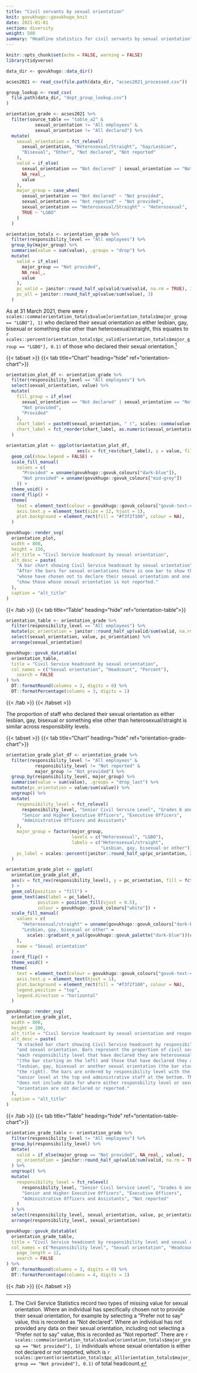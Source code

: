 ```yaml
---
title: "Civil servants by sexual orientation"
knit: govukhugo::govukhugo_knit
date: 2021-01-01
section: diversity
weight: 500
summary: "Headline statistics for civil servants by sexual orientation"
---
```


```r
knitr::opts_chunk$set(echo = FALSE, warning = FALSE)
library(tidyverse)

data_dir <- govukhugo::data_dir()

acses2021 <- read_csv(file.path(data_dir, "acses2021_processed.csv"))

group_lookup <- read_csv(
  file.path(data_dir, "dept_group_lookup.csv")
)

orientation_grade <- acses2021 %>%
  filter(source_table == "table_a2" &
           sexual_orientation != "All employees" & 
           sexual_orientation != "All declared") %>%
  mutate(
    sexual_orientation = fct_relevel(
      sexual_orientation, "Heterosexual/Straight", "Gay/Lesbian",
      "Bisexual", "Other", "Not declared", "Not reported"
    ),
    valid = if_else(
      sexual_orientation == "Not declared" | sexual_orientation == "Not reported",
      NA_real_,
      value
    ),
    major_group = case_when(
      sexual_orientation == "Not declared" ~ "Not provided",
      sexual_orientation == "Not reported" ~ "Not provided",
      sexual_orientation == "Heterosexual/Straight" ~ "Heterosexual",
      TRUE ~ "LGBO"
    )
  )

orientation_totals <- orientation_grade %>%
  filter(responsibility_level == "All employees") %>%
  group_by(major_group) %>%
  summarise(value = sum(value), .groups = "drop") %>%
  mutate(
    valid = if_else(
      major_group == "Not provided",
      NA_real_,
      value
    ),
    pc_valid = janitor::round_half_up(valid/sum(valid, na.rm = TRUE), 3),
    pc_all = janitor::round_half_up(value/sum(value), 3)
  )

```

As at 31 March 2021, there were `r scales::comma(orientation_totals$value[orientation_totals$major_group == "LGBO"], 1)` who declared their sexual orientation as either lesbian, gay, bisexual or something else other than heterosexual/straight, this equates to `r scales::percent(orientation_totals$pc_valid[orientation_totals$major_group == "LGBO"], 0.1)` of those who declared their sexual orientation.[^1]

::::{.govuk-grid-row .data-card}
:::{.govuk-grid-column-full-width .data-display}
{{< tabset >}}
{{< tab title="Chart" heading="hide" ref="orientation-chart">}}
```r
orientation_plot_df <- orientation_grade %>%
  filter(responsibility_level == "All employees") %>%
  select(sexual_orientation, value) %>%
  mutate(
    fill_group = if_else(
      sexual_orientation == "Not declared" | sexual_orientation == "Not reported",
      "Not provided",
      "Provided"
    ),
    chart_label = paste0(sexual_orientation, " (", scales::comma(value, 1), ")"),
    chart_label = fct_reorder(chart_label, as.numeric(sexual_orientation))
  )

orientation_plot <- ggplot(orientation_plot_df, 
                           aes(x = fct_rev(chart_label), y = value, fill = fill_group)) +
  geom_col(show.legend = FALSE) +
  scale_fill_manual(
    values = c(
      "Provided" = unname(govukhugo::govuk_colours["dark-blue"]),
      "Not provided" = unname(govukhugo::govuk_colours["mid-grey"])
    )) +
  theme_void() +
  coord_flip() +
  theme(
    text = element_text(colour = govukhugo::govuk_colours["govuk-text-colour"]),
    axis.text.y = element_text(size = 12, hjust = 1),
    plot.background = element_rect(fill = "#f3f2f100", colour = NA),
  )

govukhugo::render_svg(
  orientation_plot,
  width = 800,
  height = 150,
  alt_title = "Civil Service headcount by sexual orientation",
  alt_desc = paste(
    "A bar chart showing Civil Service headcount by sexual orientation",
    "After the bars for sexual orientations there is one bar to show those",
    "whose have chosen not to declare their sexual orientation and one bar to",
    "show those whose sexual orientation is not reported."
  ),
  caption = "alt_title"
)

```
{{< /tab >}}
{{< tab title="Table" heading="hide" ref="orientation-table">}}
```r

orientation_table <- orientation_grade %>%
  filter(responsibility_level == "All employees") %>%
  mutate(pc_orientation = janitor::round_half_up(valid/sum(valid, na.rm = TRUE), 3)) %>%
  select(sexual_orientation, value, pc_orientation) %>%
  arrange(sexual_orientation)

govukhugo::govuk_datatable(
  orientation_table,
  title = "Civil Service headcount by sexual orientation",
  col_names = c("Sexual orientation", "Headcount", "Percent"),
    search = FALSE
) %>%
  DT::formatRound(columns = 2, digits = 0) %>%
  DT::formatPercentage(columns = 3, digits = 1)

```
{{< /tab >}}
{{< /tabset >}}
:::
::::

The proportion of staff who declared their sexual orientation as either lesbian, gay, bisexual or something else other than heterosexual/straight is similar across responsibility levels.

::::{.govuk-grid-row .data-card}
:::{.govuk-grid-column-full-width .data-display}
{{< tabset >}}
{{< tab title="Chart" heading="hide" ref="orientation-grade-chart">}}
```r
orientation_grade_plot_df <- orientation_grade %>%
  filter(responsibility_level != "All employees" &
           responsibility_level != "Not reported" &
           major_group != "Not provided") %>%
  group_by(responsibility_level, major_group) %>%
  summarise(value = sum(value), .groups = "drop_last") %>%
  mutate(pc_orientation = value/sum(value)) %>%
  ungroup() %>%
  mutate(
    responsibility_level = fct_relevel(
      responsibility_level, "Senior Civil Service Level", "Grades 6 and 7",
      "Senior and Higher Executive Officers", "Executive Officers",
      "Administrative Officers and Assistants"
    ),
    major_group = factor(major_group,
                         levels = c("Heterosexual", "LGBO"),
                         labels = c("Heterosexual/straight",
                                    "Lesbian, gay, bisexual or other")),
    pc_label = scales::percent(janitor::round_half_up(pc_orientation, 2), 1)
  )

orientation_grade_plot <- ggplot(
  orientation_grade_plot_df,
  aes(x = fct_rev(responsibility_level), y = pc_orientation, fill = fct_rev(major_group))
  ) +
  geom_col(position = "fill") +
  geom_text(aes(label = pc_label), 
            position = position_fill(vjust = 0.5),
            colour = govukhugo::govuk_colours["white"]) +
  scale_fill_manual(
    values = c(
      "Heterosexual/straight" = unname(govukhugo::govuk_colours["dark-blue"]),
      "Lesbian, gay, bisexual or other" =
        scales::gradient_n_pal(govukhugo::govuk_palette("dark-blue"))(c(0.5))
    ),
    name = "Sexual orientation"
  ) +
  coord_flip() +
  theme_void() +
  theme(
    text = element_text(colour = govukhugo::govuk_colours["govuk-text-colour"]),
    axis.text.y = element_text(hjust = 1),
    plot.background = element_rect(fill = "#f3f2f100", colour = NA),
    legend.position = "top",
    legend.direction = "horizontal"
  )

govukhugo::render_svg(
  orientation_grade_plot,
  width = 800,
  height = 200,
  alt_title = "Civil Service headcount by sexual orientation and responsibility level",
  alt_desc = paste(
    "A stacked bar chart showing Civil Service headcount by responsibility level",
    "and sexual orientation. Bars represent the proportion of civil servants in",
    "each responsibility level that have declared they are heterosexual/straight",
    "(the bar starting on the left) and those that have declared they are",
    "lesbian, gay, bisexual or another sexual orientation (the bar starting on",
    "the right). The bars are ordered by responsibility level with the most",
    "senior level at the top and administrative staff at the bottom. The chart",
    "does not include data for where either responsbility level or sexual",
    "orientation are not declared or reported."
  ),
  caption = "alt_title"
)

```
{{< /tab >}}
{{< tab title="Table" heading="hide" ref="orientation-table-chart">}}
```r
orientation_grade_table <- orientation_grade %>%
  filter(responsibility_level != "All employees") %>%
  group_by(responsibility_level) %>%
  mutate(
    valid = if_else(major_group == "Not provided", NA_real_, value),
    pc_orientation = janitor::round_half_up(valid/sum(valid, na.rm = TRUE), 3)
  ) %>%
  ungroup() %>%
  mutate(
    responsibility_level = fct_relevel(
      responsibility_level, "Senior Civil Service Level", "Grades 6 and 7",
      "Senior and Higher Executive Officers", "Executive Officers",
      "Administrative Officers and Assistants", "Not reported"
    )
  ) %>%
  select(responsibility_level, sexual_orientation, value, pc_orientation) %>%
  arrange(responsibility_level, sexual_orientation)

govukhugo::govuk_datatable(
  orientation_grade_table,
  title = "Civil Service headcount by responsibility level and sexual orientation",
  col_names = c("Responsibility level", "Sexual orientation", "Headcount", "Percent"),
    page_length = 12,
    search = FALSE
) %>%
  DT::formatRound(columns = 3, digits = 0) %>%
  DT::formatPercentage(columns = 4, digits = 1)
```
{{< /tab >}}
{{< /tabset >}}
:::
::::

[^1]: The Civil Service Statistics record two types of missing value for sexual orientation. Where an individual has specifically chosen not to provide their sexual orientation, for example by selecting a "Prefer not to say" value, this is recorded as "Not declared". Where an individual has not provided any data on their sexual orientation, including not selecting a "Prefer not to say" value, this is recorded as "Not reported". There are `r scales::comma(orientation_totals$value[orientation_totals$major_group == "Not provided"], 1)` individuals whose sexual orientation is either not declared or not reported, which is `r scales::percent(orientation_totals$pc_all[orientation_totals$major_group == "Not provided"], 0.1)` of total headcount.
